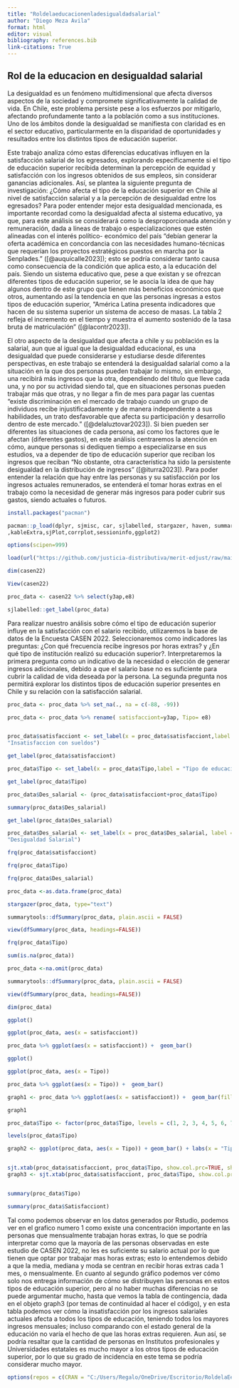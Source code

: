 ```yaml
---
title: "Roldelaeducacionenladesigualdadsalarial"
author: "Diego Meza Avila"
format: html
editor: visual
bibliography: references.bib
link-citations: True
---
```


## Rol de la educacion en desigualdad salarial

La desigualdad es un fenómeno multidimensional que afecta diversos aspectos de la sociedad y compromete significativamente la calidad de vida. En Chile, este problema persiste pese a los esfuerzos por mitigarlo, afectando profundamente tanto a la población como a sus instituciones. Uno de los ámbitos donde la desigualdad se manifiesta con claridad es en el sector educativo, particularmente en la disparidad de oportunidades y resultados entre los distintos tipos de educación superior. 

Este trabajo analiza cómo estas diferencias educativas influyen en la satisfacción salarial de los egresados, explorando específicamente si el tipo de educación superior recibida determinan la percepción de equidad y satisfacción con los ingresos obtenidos de sus empleos, sin considerar ganancias adicionales. Así, se plantea la siguiente pregunta de investigación: ¿Cómo afecta el tipo de la educación superior en Chile al nivel de satisfacción salarial y a la percepción de desigualdad entre los egresados? Para poder entender mejor esta desigualdad mencionada, es importante recordad como la desigualdad afecta al sistema educativo, ya que, para este análisis se considerará como la desproporcionada atención y remuneración, dada a líneas de trabajo o especializaciones que estén alineadas con el interés político- económico del país "debían generar la oferta académica en concordancia con las necesidades humano-técnicas que requerían los proyectos estratégicos puestos en marcha por la Senplades." ([@auquicalle2023]); esto se podría considerar tanto causa como consecuencia de la condición que aplica esto, a la educación del país. Siendo un sistema educativo que, pese a que existan y se ofrezcan diferentes tipos de educación superior, se le asocia la idea de que hay algunos dentro de este grupo que tienen más beneficios económicos que otros, aumentando así la tendencia en que las personas ingresas a estos tipos de educación superior, "América Latina presenta indicadores que hacen de su sistema superior un sistema de acceso de masas. La tabla 2 refleja el incremento en el tiempo y muestra el aumento sostenido de la tasa bruta de matriculación" ([@lacontr2023]). 

El otro aspecto de la desigualdad que afecta a chile y su población es la salarial, aun que al igual que la desigualdad educacional, es una desigualdad que puede considerarse y estudiarse desde diferentes perspectivas, en este trabajo se entenderá la desigualdad salarial como a la situación en la que dos personas pueden trabajar lo mismo, sin embargo, una recibirá más ingresos que la otra, dependiendo del título que lleve cada una, y no por su actividad siendo tal, que en situaciones personas pueden trabajar más que otras, y no llegar a fin de mes para pagar las cuentas "existe discriminación en el mercado de trabajo cuando un grupo de individuos recibe injustificadamente y de manera independiente a sus habilidades, un trato desfavorable que afecta su participación y desarrollo dentro de este mercado." ([@delaluztovar2023]). Si bien pueden ser diferentes las situaciones de cada persona, así como los factores que le afectan (diferentes gastos), en este análisis centraremos la atención en cómo, aunque personas si dediquen tiempo a especializarse en sus estudios, va a depender de tipo de educación superior que reciban los ingresos que reciban "No obstante, otra característica ha sido la persistente desigualdad en la distribución de ingresos" ([@iturra2023]). Para poder entender la relación que hay entre las personas y su satisfacción por los ingresos actuales remunerados, se entenderá el tomar horas extras en el trabajo como la necesidad de generar más ingresos para poder cubrir sus gastos, siendo actuales o futuros. 

```r
install.packages("pacman") 

pacman::p_load(dplyr, sjmisc, car, sjlabelled, stargazer, haven, summarytools 
,kableExtra,sjPlot,corrplot,sessioninfo,ggplot2) 

options(scipen=999) 

load(url("https://github.com/justicia-distributiva/merit-edjust/raw/main/input/data-original/casen2022.RData")) 

dim(casen22) 

View(casen22) 

proc_data <- casen22 %>% select(y3ap,e8) 

sjlabelled::get_label(proc_data) 
```

Para realizar nuestro análisis sobre cómo el tipo de educación superior influye en la satisfacción con el salario recibido, utilizaremos la base de datos de la Encuesta CASEN 2022. Seleccionaremos como indicadores las preguntas: ¿Con qué frecuencia recibe ingresos por horas extras? y ¿En qué tipo de institución realizó su educación superior?. Interpretaremos la primera pregunta como un indicativo de la necesidad o elección de generar ingresos adicionales, debido a que el salario base no es suficiente para cubrir la calidad de vida deseada por la persona. La segunda pregunta nos permitirá explorar los distintos tipos de educación superior presentes en Chile y su relación con la satisfacción salarial. 

```r
proc_data <- proc_data %>% set_na(., na = c(-88, -99)) 

proc_data <- proc_data %>% rename( satisfacciont=y3ap, Tipo= e8) 


proc_data$satisfacciont <- set_label(x = proc_data$satisfacciont,label =  
"Insatisfaccion con sueldos") 

get_label(proc_data$satisfacciont) 

proc_data$Tipo <- set_label(x = proc_data$Tipo,label = "Tipo de educacion superior") 

get_label(proc_data$Tipo) 

proc_data$Des_salarial <- (proc_data$satisfacciont+proc_data$Tipo) 

summary(proc_data$Des_salarial) 

get_label(proc_data$Des_salarial) 

proc_data$Des_salarial <- set_label(x = proc_data$Des_salarial, label =  
"Desigualdad Salarial") 

frq(proc_data$satisfacciont) 

frq(proc_data$Tipo) 

frq(proc_data$Des_salarial) 

proc_data <-as.data.frame(proc_data) 

stargazer(proc_data, type="text") 

summarytools::dfSummary(proc_data, plain.ascii = FALSE) 

view(dfSummary(proc_data, headings=FALSE)) 

frq(proc_data$Tipo) 

sum(is.na(proc_data)) 

proc_data <-na.omit(proc_data) 

summarytools::dfSummary(proc_data, plain.ascii = FALSE) 

view(dfSummary(proc_data, headings=FALSE)) 

dim(proc_data) 

ggplot() 

ggplot(proc_data, aes(x = satisfacciont)) 

proc_data %>% ggplot(aes(x = satisfacciont)) +  geom_bar() 

ggplot() 

ggplot(proc_data, aes(x = Tipo)) 

proc_data %>% ggplot(aes(x = Tipo)) +  geom_bar() 

graph1 <- proc_data %>% ggplot(aes(x = satisfacciont)) +  geom_bar(fill = "green")+ labs(title = "Insatisfacción salarial", x = "Frecuencia de ingresos por horas extras en meses", y = "Numero de Personas") + theme_bw() 

graph1 

proc_data$Tipo <- factor(proc_data$Tipo, levels = c(1, 2, 3, 4, 5, 6, 7),  labels = c("CFT", "IP", "UPnR", "UpR", "UE", "EFAO", "UE")) 

levels(proc_data$Tipo) 

graph2 <- ggplot(proc_data, aes(x = Tipo)) + geom_bar() + labs(x = "Tipo de educación superior", y = "Número de personas") + theme_minimal() + theme(axis.text.x = element_text(angle = 45, hjust = 1))+  geom_bar(fill = "pink") 


sjt.xtab(proc_data$satisfacciont, proc_data$Tipo, show.col.prc=TRUE, show.summary=FALSE, encoding = "UTF-8") 
graph3 <- sjt.xtab(proc_data$satisfacciont, proc_data$Tipo, show.col.prc=TRUE, show.summary=FALSE, encoding = "UTF-8") 


summary(proc_data$Tipo) 

summary(proc_data$Satisfacciont) 
```

Tal como podemos observar en los datos generados por Rstudio, podemos ver en el grafico numero 1 como existe una concentración importante en las personas que mensualmente trabajan horas extras, lo que se podría interpretar como que la mayoría de las personas observadas en este estudio de CASEN 2022, no les es suficiente su salario actual por lo que tienen que optar por trabajar mas horas extras; esto lo entendemos debido a que la media, mediana y moda se centran en recibir horas extras cada 1 mes, o mensualmente. En cuanto al segundo gráfico podemos ver cómo solo nos entrega información de cómo se distribuyen las personas en estos tipos de educación superior, pero al no haber muchas diferencias no se puede argumentar mucho, hasta que vemos la tabla de contingencia, dada en el objeto graph3 (por temas de continuidad al hacer el código), y en esta tabla podemos ver cómo la insatisfacción por los ingresos salariales actuales afecta a todos los tipos de educación, teniendo todos los mayores ingresos mensuales; incluso comparando con el estado general de la educación no varía el hecho de que las horas extras requieren. Aun así, se podría resaltar que la cantidad de personas en Institutos profesionales y Universidades estatales es mucho mayor a los otros tipos de educación superior, por lo que su grado de incidencia en este tema se podría considerar mucho mayor.

```r
options(repos = c(CRAN = "C:/Users/Regalo/OneDrive/Escritorio/RoldelaEenDS/roldelaeducacionendesigualdadsalarial"))



```
